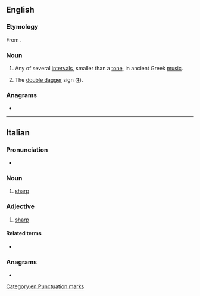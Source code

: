 ==English==

===Etymology===
From {{etyl|grc|en}} {{m|grc|δίεσις||sending through, the smallest interval in the scale}}.

===Noun===
{{en-noun|dieses}}

# {{lb|en|music}} Any of several [[interval]]s, smaller than a [[tone]], in ancient Greek [[music]].
# The [[double dagger]] sign ([[‡]]).

===Anagrams===
* {{anagrams|en|a=deiiss|sesiid|sidies}}

[[Category:en:Punctuation marks]]

----

==Italian==

===Pronunciation===
* {{it-IPA|di.èsis|dièsis}}

===Noun===
{{it-noun|m|-}}

# {{lb|it|music}} [[sharp]]

===Adjective===
{{it-adj|inv=1}}

# {{lb|it|music}} [[sharp]]

====Related terms====
* {{l|it|diesare}}

===Anagrams===
* {{anagrams|it|a=deiiss|deissi}}
